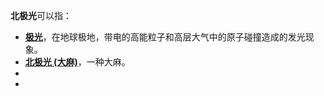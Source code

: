 '''北极光'''可以指：

*'''[[极光|极光]]'''，在地球极地，带电的高能粒子和高层大气中的原子碰撞造成的发光现象。
*'''[[北极光_(大麻)|北极光 (大麻)]]'''，一种大麻。
*{{link-en|北極光 (太空飛行器)|Northern Light (spacecraft)}}
*{{link-en|北極光 (蓋瑞斯·埃默里專輯)|Northern Lights (Gareth Emery album)}}

{{disambig|Cat=三字消歧义}}